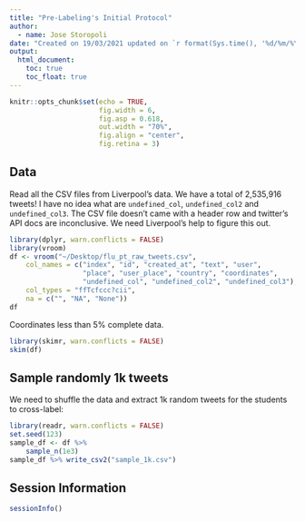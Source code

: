 ```yaml
---
title: "Pre-Labeling's Initial Protocol"
author:
  - name: Jose Storopoli
date: "Created on 19/03/2021 updated on `r format(Sys.time(), '%d/%m/%Y')`"
output:
  html_document:
    toc: true
    toc_float: true
---
```


```r
knitr::opts_chunk$set(echo = TRUE,
                      fig.width = 6,
                      fig.asp = 0.618,
                      out.width = "70%",
                      fig.align = "center",
                      fig.retina = 3)
```

## Data

Read all the CSV files from Liverpool's data. We have a total of 2,535,916 tweets! I have no idea what are `undefined_col`, `undefined_col2` and `undefined_col3`. The CSV file doesn't came with a header row and twitter's API docs are inconclusive. We need Liverpool's help to figure this out.

```r
library(dplyr, warn.conflicts = FALSE)
library(vroom)
df <- vroom("~/Desktop/flu_pt_raw_tweets.csv",
    col_names = c("index", "id", "created_at", "text", "user",
                  "place", "user_place", "country", "coordinates",
                  "undefined_col", "undefined_col2", "undefined_col3"),
    col_types = "ffTcfccc?cii",
    na = c("", "NA", "None"))
df
```

Coordinates less than 5% complete data.

```r
library(skimr, warn.conflicts = FALSE)
skim(df)
```

## Sample randomly 1k tweets

We need to shuffle the data and extract 1k random tweets for the students to cross-label:

```r
library(readr, warn.conflicts = FALSE)
set.seed(123)
sample_df <- df %>%
    sample_n(1e3)
sample_df %>% write_csv2("sample_1k.csv")
```

## Session Information

```r
sessionInfo()
```
